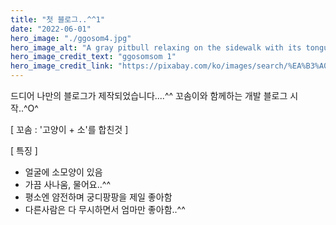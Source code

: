 ```yaml
---
title: "첫 블로그..^^1"
date: "2022-06-01"
hero_image: "./ggosom4.jpg"
hero_image_alt: "A gray pitbull relaxing on the sidewalk with its tongue hanging out"
hero_image_credit_text: "ggosomsom 1"
hero_image_credit_link: "https://pixabay.com/ko/images/search/%EA%B3%A0%EC%96%91%EC%9D%B4/"
---
```


드디어 나만의 블로그가 제작되었습니다....^^
꼬솜이와 함께하는 개발 블로그 시작..^O^

[ 꼬솜 : '고양이 + 소'를 합친것 ]

[ 특징 ]

- 얼굴에 소모양이 있음
- 가끔 사나움, 물어요..^^
- 평소엔 얌전하며 궁디팡팡을 제일 좋아함
- 다른사람은 다 무시하면서 엄마만 좋아함..^^
